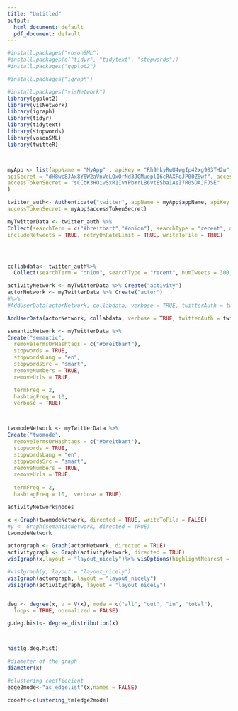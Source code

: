 ---
title: "Untitled"
output:
  html_document: default
  pdf_document: default
---

```{r}
#install.packages("vosonSML")
#install.packages(c("tidyr", "tidytext", "stopwords"))
#install.packages("ggplot2")

#install.packages("igraph")

#install.packages("visNetwork")
library(ggplot2)
library(visNetwork)
library(igraph)
library(tidyr)
library(tidytext)
library(stopwords)
library(vosonSML)
library(twitteR)



myApp <- list(appName = "MyApp" , apiKey = "Rh9hkyRwU4wgIp42xg9B3TH2w",
apiSecret = "dH8wc8JAx8Y6W2aVnVeLOxOrNd3JGMueplI6cRAXFqJP00ZSwf", accessToken = "1194769030311219200-jBJCGpgLbFHtEc4znVCZkKTyQjCv7v",
accessTokenSecret = "sCCbK3HOivSxR1IvYPbYrLB6vtESba1AsI7R0SDAJFJSE"
)

twitter_auth<- Authenticate("twitter", appName = myApp$appName, apiKey = myApp$apiKey, apiSecret = myApp$apiSecret, accessToken = myApp$accessToken,
accessTokenSecret = myApp$accessTokenSecret)
```


```{r}
myTwitterData <- twitter_auth %>%
Collect(searchTerm = c("#breitbart","#onion"), searchType = "recent", numTweets = 300, verbose = TRUE,
includeRetweets = TRUE, retryOnRateLimit = TRUE, writeToFile = TRUE)




collabdata<- twitter_auth%>%
  Collect(searchTerm = "onion", searchType = "recent", numTweets = 300, verbose = TRUE,includeRetweets = TRUE, retryOnRateLimit = TRUE, writeToFile = TRUE)


```


```{r}
activityNetwork <- myTwitterData %>% Create("activity") 
actorNetwork <- myTwitterData %>% Create("actor") 
#%>%
#AddUserData(actorNetwork, collabdata, verbose = TRUE, twitterAuth = twitter_auth)


```

```{r}
AddUserData(actorNetwork, collabdata, verbose = TRUE, twitterAuth = twitter_auth)

```



```{r}
semanticNetwork <- myTwitterData %>%
Create("semantic", 
  removeTermsOrHashtags = c("#breitbart"),
  stopwords = TRUE,
  stopwordsLang = "en",
  stopwordsSrc = "smart",
  removeNumbers = TRUE,
  removeUrls = TRUE,

  termFreq = 2, 
  hashtagFreq = 10, 
  verbose = TRUE)



twomodeNetwork <- myTwitterData %>%
Create("twomode", 
  removeTermsOrHashtags = c("#breitbart"),
  stopwords = TRUE,
  stopwordsLang = "en",
  stopwordsSrc = "smart",
  removeNumbers = TRUE,
  removeUrls = TRUE,
  
  termFreq = 2, 
  hashtagFreq = 10,  verbose = TRUE)

activityNetwork$nodes


```


```{r}
x <-Graph(twomodeNetwork, directed = TRUE, writeToFile = FALSE)
#y <- Graph(semanticNetwork, directed = TRUE)
twomodeNetwork

actorgraph <- Graph(actorNetwork, directed = TRUE)
activitygraph <- Graph(activityNetwork, directed = TRUE)
visIgraph(x,layout = "layout_nicely")%>% visOptions(highlightNearest = TRUE,selectedBy = "group", nodesIdSelection = TRUE)

#visIgraph(y, layout = "layout_nicely")
visIgraph(actorgraph, layout = "layout_nicely")
visIgraph(activitygraph, layout = "layout_nicely")



```


```{r}
deg <- degree(x, v = V(x), mode = c("all", "out", "in", "total"),
  loops = TRUE, normalized = FALSE)

g.deg.hist<- degree_distribution(x)



hist(g.deg.hist)

#diameter of the graph
diameter(x)

#clustering coeffiecient
edge2mode<-"as_edgelist"(x,names = FALSE)

ccoeff<-clustering_tm(edge2mode)




```

